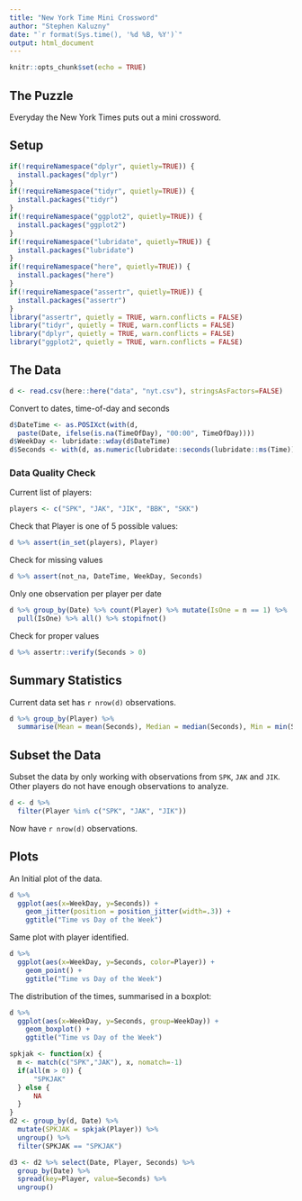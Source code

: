 ```yaml
---
title: "New York Time Mini Crossword"
author: "Stephen Kaluzny"
date: "`r format(Sys.time(), '%d %B, %Y')`"
output: html_document
---
```


```r
knitr::opts_chunk$set(echo = TRUE)
```

## The Puzzle

Everyday the New York Times puts out a mini crossword.

## Setup
```r
if(!requireNamespace("dplyr", quietly=TRUE)) {
  install.packages("dplyr")
}
if(!requireNamespace("tidyr", quietly=TRUE)) {
  install.packages("tidyr")
}
if(!requireNamespace("ggplot2", quietly=TRUE)) {
  install.packages("ggplot2")
}
if(!requireNamespace("lubridate", quietly=TRUE)) {
  install.packages("lubridate")
}
if(!requireNamespace("here", quietly=TRUE)) {
  install.packages("here")
}
if(!requireNamespace("assertr", quietly=TRUE)) {
  install.packages("assertr")
}
library("assertr", quietly = TRUE, warn.conflicts = FALSE)
library("tidyr", quietly = TRUE, warn.conflicts = FALSE)
library("dplyr", quietly = TRUE, warn.conflicts = FALSE)
library("ggplot2", quietly = TRUE, warn.conflicts = FALSE)
```
  
## The Data

```r
d <- read.csv(here::here("data", "nyt.csv"), stringsAsFactors=FALSE)
```

Convert to dates, time-of-day and seconds
```r
d$DateTime <- as.POSIXct(with(d,
  paste(Date, ifelse(is.na(TimeOfDay), "00:00", TimeOfDay))))
d$WeekDay <- lubridate::wday(d$DateTime)
d$Seconds <- with(d, as.numeric(lubridate::seconds(lubridate::ms(Time))))
```

### Data Quality Check

Current list of players:
```r
players <- c("SPK", "JAK", "JIK", "BBK", "SKK")
```

Check that Player is one of 5 possible values:
```r
d %>% assert(in_set(players), Player)
```

Check for missing values
```r
d %>% assert(not_na, DateTime, WeekDay, Seconds)
```

Only one observation per player per date
```r
d %>% group_by(Date) %>% count(Player) %>% mutate(IsOne = n == 1) %>%
  pull(IsOne) %>% all() %>% stopifnot()
```
Check for proper values
```r
d %>% assertr::verify(Seconds > 0)
```
## Summary Statistics

Current data set has `r nrow(d)` observations.

```r
d %>% group_by(Player) %>%
  summarise(Mean = mean(Seconds), Median = median(Seconds), Min = min(Seconds), Max = max(Seconds), N=n())
```

## Subset the Data

Subset the data by only working with observations from
`SPK`, `JAK` and `JIK`.
Other players do not have enough observations to analyze.

```r
d <- d %>%
  filter(Player %in% c("SPK", "JAK", "JIK"))
```

Now have `r nrow(d)` observations.

## Plots

An Initial plot of the data.

```r
d %>%
  ggplot(aes(x=WeekDay, y=Seconds)) +
    geom_jitter(position = position_jitter(width=.3)) +
    ggtitle("Time vs Day of the Week")
```

Same plot with player identified.

```r
d %>%
  ggplot(aes(x=WeekDay, y=Seconds, color=Player)) +
    geom_point() +
    ggtitle("Time vs Day of the Week")
```

The distribution of the times, summarised in a boxplot:

```r
d %>%
  ggplot(aes(x=WeekDay, y=Seconds, group=WeekDay)) +
    geom_boxplot() +
    ggtitle("Time vs Day of the Week")
```

```r
spkjak <- function(x) {
  m <- match(c("SPK","JAK"), x, nomatch=-1)
  if(all(m > 0)) {
      "SPKJAK"
  } else {
      NA
  }
}
d2 <- group_by(d, Date) %>%
  mutate(SPKJAK = spkjak(Player)) %>%
  ungroup() %>%
  filter(SPKJAK == "SPKJAK")
```
```r
d3 <- d2 %>% select(Date, Player, Seconds) %>%
  group_by(Date) %>%
  spread(key=Player, value=Seconds) %>%
  ungroup()
```
